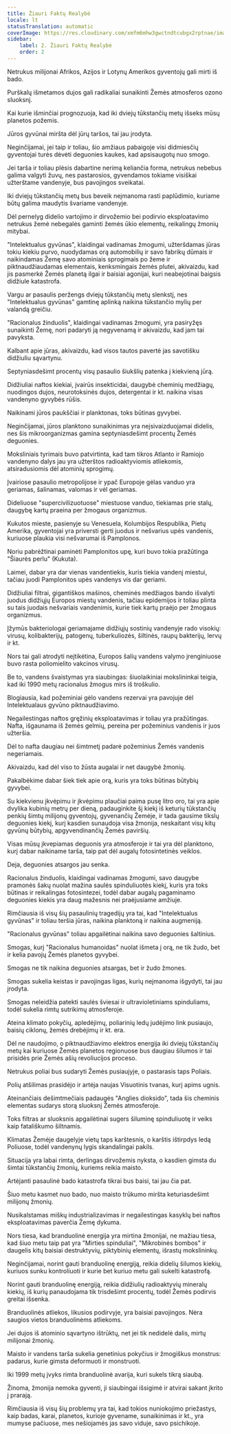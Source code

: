 ```yaml
---
title: Žiauri Faktų Realybė
locale: lt
statusTranslation: automatic
coverImage: https://res.cloudinary.com/xmfm6mhw3gwctndtcubgx2rptnae/image/upload/v1741354419/small_cover_la_gran_rebelion_28716e29d2.webp
sidebar:
    label: 2. Žiauri Faktų Realybė
    order: 2
---
```

Netrukus milijonai Afrikos, Azijos ir Lotynų Amerikos gyventojų gali mirti iš bado.

Purškalų išmetamos dujos gali radikaliai sunaikinti Žemės atmosferos ozono sluoksnį.

Kai kurie išminčiai prognozuoja, kad iki dviejų tūkstančių metų išseks mūsų planetos požemis.

Jūros gyvūnai miršta dėl jūrų taršos, tai jau įrodyta.

Neginčijamai, jei taip ir toliau, šio amžiaus pabaigoje visi didmiesčių gyventojai turės dėvėti deguonies kaukes, kad apsisaugotų nuo smogo.

Jei tarša ir toliau plėsis dabartine nerimą keliančia forma, netrukus nebebus galima valgyti žuvų, nes pastarosios, gyvendamos tokiame visiškai užterštame vandenyje, bus pavojingos sveikatai.

Iki dviejų tūkstančių metų bus beveik neįmanoma rasti paplūdimio, kuriame būtų galima maudytis švariame vandenyje.

Dėl pernelyg didelio vartojimo ir dirvožemio bei podirvio eksploatavimo netrukus žemė nebegalės gaminti žemės ūkio elementų, reikalingų žmonių mitybai.

"Intelektualus gyvūnas", klaidingai vadinamas žmogumi, užteršdamas jūras tokiu kiekiu purvo, nuodydamas orą automobilių ir savo fabrikų dūmais ir naikindamas Žemę savo atominiais sprogimais po žeme ir piktnaudžiaudamas elementais, kenksmingais žemės plutei, akivaizdu, kad jis pasmerkė Žemės planetą ilgai ir baisiai agonijai, kuri neabejotinai baigsis didžiule katastrofa.

Vargu ar pasaulis peržengs dviejų tūkstančių metų slenkstį, nes "Intelektualus gyvūnas" gamtinę aplinką naikina tūkstančio mylių per valandą greičiu.

"Racionalus žinduolis", klaidingai vadinamas žmogumi, yra pasiryžęs sunaikinti Žemę, nori padaryti ją negyvenamą ir akivaizdu, kad jam tai pavyksta.

Kalbant apie jūras, akivaizdu, kad visos tautos pavertė jas savotišku didžiuliu sąvartynu.

Septyniasdešimt procentų visų pasaulio šiukšlių patenka į kiekvieną jūrą.

Didžiuliai naftos kiekiai, įvairūs insekticidai, daugybė cheminių medžiagų, nuodingos dujos, neurotoksinės dujos, detergentai ir kt. naikina visas vandenyno gyvybės rūšis.

Naikinami jūros paukščiai ir planktonas, toks būtinas gyvybei.

Neginčijamai, jūros planktono sunaikinimas yra neįsivaizduojamai didelis, nes šis mikroorganizmas gamina septyniasdešimt procentų Žemės deguonies.

Moksliniais tyrimais buvo patvirtinta, kad tam tikros Atlanto ir Ramiojo vandenyno dalys jau yra užterštos radioaktyviomis atliekomis, atsiradusiomis dėl atominių sprogimų.

Įvairiose pasaulio metropolijose ir ypač Europoje gėlas vanduo yra geriamas, šalinamas, valomas ir vėl geriamas.

Dideliuose "supercivilizuotuose" miestuose vanduo, tiekiamas prie stalų, daugybę kartų praeina per žmogaus organizmus.

Kukutos mieste, pasienyje su Venesuela, Kolumbijos Respublika, Pietų Amerika, gyventojai yra priversti gerti juodus ir nešvarius upės vandenis, kuriuose plaukia visi nešvarumai iš Pamplonos.

Noriu pabrėžtinai paminėti Pamplonitos upę, kuri buvo tokia pražūtinga "Šiaurės perlu" (Kukuta).

Laimei, dabar yra dar vienas vandentiekis, kuris tiekia vandenį miestui, tačiau juodi Pamplonitos upės vandenys vis dar geriami.

Didžiuliai filtrai, gigantiškos mašinos, cheminės medžiagos bando išvalyti juodus didžiųjų Europos miestų vandenis, tačiau epidemijos ir toliau plinta su tais juodais nešvariais vandenimis, kurie tiek kartų praėjo per žmogaus organizmus.

Įžymūs bakteriologai geriamajame didžiųjų sostinių vandenyje rado visokių: virusų, kolibakterijų, patogenų, tuberkuliozės, šiltinės, raupų bakterijų, lervų ir kt.

Nors tai gali atrodyti neįtikėtina, Europos šalių vandens valymo įrenginiuose buvo rasta poliomielito vakcinos virusų.

Be to, vandens švaistymas yra siaubingas: šiuolaikiniai mokslininkai teigia, kad iki 1990 metų racionalus žmogus mirs iš troškulio.

Blogiausia, kad požeminiai gėlo vandens rezervai yra pavojuje dėl Intelektualaus gyvūno piktnaudžiavimo.

Negailestingas naftos gręžinių eksploatavimas ir toliau yra pražūtingas. Nafta, išgaunama iš žemės gelmių, pereina per požeminius vandenis ir juos užteršia.

Dėl to nafta daugiau nei šimtmetį padarė požeminius Žemės vandenis negeriamais.

Akivaizdu, kad dėl viso to žūsta augalai ir net daugybė žmonių.

Pakalbėkime dabar šiek tiek apie orą, kuris yra toks būtinas būtybių gyvybei.

Su kiekvienu įkvėpimu ir įkvėpimu plaučiai paima pusę litro oro, tai yra apie dvylika kubinių metrų per dieną, padauginkite šį kiekį iš keturių tūkstančių penkių šimtų milijonų gyventojų, gyvenančių Žemėje, ir tada gausime tikslų deguonies kiekį, kurį kasdien sunaudoja visa žmonija, neskaitant visų kitų gyvūnų būtybių, apgyvendinančių Žemės paviršių.

Visas mūsų įkvepiamas deguonis yra atmosferoje ir tai yra dėl planktono, kurį dabar naikiname tarša, taip pat dėl augalų fotosintetinės veiklos.

Deja, deguonies atsargos jau senka.

Racionalus žinduolis, klaidingai vadinamas žmogumi, savo daugybe pramonės šakų nuolat mažina saulės spinduliuotės kiekį, kuris yra toks būtinas ir reikalingas fotosintezei, todėl dabar augalų pagaminamo deguonies kiekis yra daug mažesnis nei praėjusiame amžiuje.

Rimčiausia iš visų šių pasaulinių tragedijų yra tai, kad "Intelektualus gyvūnas" ir toliau teršia jūras, naikina planktoną ir naikina augmeniją.

"Racionalus gyvūnas" toliau apgailėtinai naikina savo deguonies šaltinius.

Smogas, kurį "Racionalus humanoidas" nuolat išmeta į orą, ne tik žudo, bet ir kelia pavojų Žemės planetos gyvybei.

Smogas ne tik naikina deguonies atsargas, bet ir žudo žmones.

Smogas sukelia keistas ir pavojingas ligas, kurių neįmanoma išgydyti, tai jau įrodyta.

Smogas neleidžia patekti saulės šviesai ir ultravioletiniams spinduliams, todėl sukelia rimtų sutrikimų atmosferoje.

Ateina klimato pokyčių, apledėjimų, poliarinių ledų judėjimo link pusiaujo, baisių ciklonų, žemės drebėjimų ir kt. era.

Dėl ne naudojimo, o piktnaudžiavimo elektros energija iki dviejų tūkstančių metų kai kuriuose Žemės planetos regionuose bus daugiau šilumos ir tai prisidės prie Žemės ašių revoliucijos proceso.

Netrukus poliai bus sudaryti Žemės pusiaujyje, o pastarasis taps Poliais.

Polių atšilimas prasidėjo ir artėja naujas Visuotinis tvanas, kurį apims ugnis.

Ateinančiais dešimtmečiais padaugės "Anglies dioksido", tada šis cheminis elementas sudarys storą sluoksnį Žemės atmosferoje.

Toks filtras ar sluoksnis apgailėtinai sugers šiluminę spinduliuotę ir veiks kaip fatališkumo šiltnamis.

Klimatas Žemėje daugelyje vietų taps karštesnis, o karštis ištirpdys ledą Poliuose, todėl vandenynų lygis skandalingai pakils.

Situacija yra labai rimta, derlingas dirvožemis nyksta, o kasdien gimsta du šimtai tūkstančių žmonių, kuriems reikia maisto.

Artėjanti pasaulinė bado katastrofa tikrai bus baisi, tai jau čia pat.

Šiuo metu kasmet nuo bado, nuo maisto trūkumo miršta keturiasdešimt milijonų žmonių.

Nusikalstamas miškų industrializavimas ir negailestingas kasyklų bei naftos eksploatavimas paverčia Žemę dykuma.

Nors tiesa, kad branduolinė energija yra mirtina žmonijai, ne mažiau tiesa, kad šiuo metu taip pat yra "Mirties spinduliai", "Mikrobinės bombos" ir daugelis kitų baisiai destruktyvių, piktybinių elementų, išrastų mokslininkų.

Neginčijamai, norint gauti branduolinę energiją, reikia didelių šilumos kiekių, kuriuos sunku kontroliuoti ir kurie bet kuriuo metu gali sukelti katastrofą.

Norint gauti branduolinę energiją, reikia didžiulių radioaktyvių mineralų kiekių, iš kurių panaudojama tik trisdešimt procentų, todėl Žemės podirvis greitai išsenka.

Branduolinės atliekos, likusios podirvyje, yra baisiai pavojingos. Nėra saugios vietos branduolinėms atliekoms.

Jei dujos iš atominio sąvartyno ištrūktų, net jei tik nedidelė dalis, mirtų milijonai žmonių.

Maisto ir vandens tarša sukelia genetinius pokyčius ir žmogiškus monstrus: padarus, kurie gimsta deformuoti ir monstruoti.

Iki 1999 metų įvyks rimta branduolinė avarija, kuri sukels tikrą siaubą.

Žinoma, žmonija nemoka gyventi, ji siaubingai išsigimė ir atvirai sakant įkrito į prarają.

Rimčiausia iš visų šių problemų yra tai, kad tokios nuniokojimo priežastys, kaip badas, karai, planetos, kurioje gyvename, sunaikinimas ir kt., yra mumyse pačiuose, mes nešiojamės jas savo viduje, savo psichikoje.

